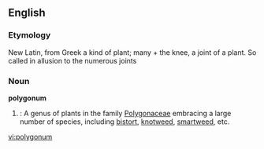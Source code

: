 ==English==
===Etymology===
New Latin, from Greek a kind of plant; many + the knee, a joint of a plant. So called in allusion to the numerous joints

===Noun===
'''polygonum'''
#{{botany}}: A genus of plants in the family [[Polygonaceae]] embracing a large number of species, including [[bistort]], [[knotweed]], [[smartweed]], etc.

[[vi:polygonum]]
